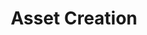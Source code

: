 ---
title: 'Asset Creation'
description: 'Create ERC20 tokens or ERC1155 NFTs with no coding required'
---